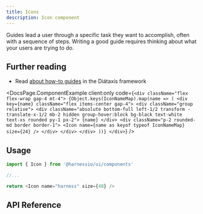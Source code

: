 ```yaml
---
title: Icons
description: Icon component
---
```


Guides lead a user through a specific task they want to accomplish, often with a sequence of steps.
Writing a good guide requires thinking about what your users are trying to do.

## Further reading

- Read [about how-to guides](https://diataxis.fr/how-to-guides/) in the Diátaxis framework


<DocsPage.ComponentExample
  client:only
  code={`
    <div className="flex flex-wrap gap-4 mt-4">
      {Object.keys(IconNameMap).map(name => (
        <div key={name} className="flex items-center gap-4">
          <div className="group relative">
            <div className="absolute bottom-full left-1/2 transform -translate-x-1/2 mb-2 hidden group-hover:block bg-black text-white text-xs rounded py-1 px-2">
              {name}
            </div>
            <div className="p-2 rounded-md border border-1">
              <Icon name={name as keyof typeof IconNameMap} size={24} />
            </div>
          </div>
        </div>
      ))}
    </div>
  `}
/>

## Usage

```typescript
import { Icon } from '@harnessio/ui/components'

//...

return <Icon name="harness" size={48} />
```

## API Reference
